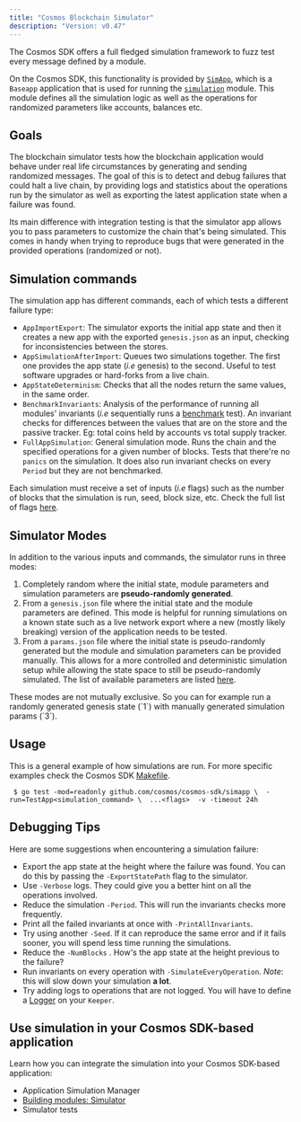```yaml
---
title: "Cosmos Blockchain Simulator"
description: "Version: v0.47"
---
```


The Cosmos SDK offers a full fledged simulation framework to fuzz test every message defined by a module.

On the Cosmos SDK, this functionality is provided by [`SimApp`](https://github.com/cosmos/cosmos-sdk/blob/v0.47.0-rc1/simapp/app_v2.go), which is a `Baseapp` application that is used for running the [`simulation`](https://github.com/cosmos/cosmos-sdk/blob/v0.47.0-rc1/x/simulation) module. This module defines all the simulation logic as well as the operations for randomized parameters like accounts, balances etc.

## Goals[​](#goals "Direct link to Goals")

The blockchain simulator tests how the blockchain application would behave under real life circumstances by generating and sending randomized messages. The goal of this is to detect and debug failures that could halt a live chain, by providing logs and statistics about the operations run by the simulator as well as exporting the latest application state when a failure was found.

Its main difference with integration testing is that the simulator app allows you to pass parameters to customize the chain that's being simulated. This comes in handy when trying to reproduce bugs that were generated in the provided operations (randomized or not).

## Simulation commands[​](#simulation-commands "Direct link to Simulation commands")

The simulation app has different commands, each of which tests a different failure type:

* `AppImportExport`: The simulator exports the initial app state and then it creates a new app with the exported `genesis.json` as an input, checking for inconsistencies between the stores.
* `AppSimulationAfterImport`: Queues two simulations together. The first one provides the app state (*i.e* genesis) to the second. Useful to test software upgrades or hard-forks from a live chain.
* `AppStateDeterminism`: Checks that all the nodes return the same values, in the same order.
* `BenchmarkInvariants`: Analysis of the performance of running all modules' invariants (*i.e* sequentially runs a [benchmark](https://pkg.go.dev/testing/#hdr-Benchmarks) test). An invariant checks for differences between the values that are on the store and the passive tracker. Eg: total coins held by accounts vs total supply tracker.
* `FullAppSimulation`: General simulation mode. Runs the chain and the specified operations for a given number of blocks. Tests that there're no `panics` on the simulation. It does also run invariant checks on every `Period` but they are not benchmarked.

Each simulation must receive a set of inputs (*i.e* flags) such as the number of blocks that the simulation is run, seed, block size, etc. Check the full list of flags [here](https://github.com/cosmos/cosmos-sdk/blob/v0.47.0-rc1/x/simulation/client/cli/flags.go#L33-L57).

## Simulator Modes[​](#simulator-modes "Direct link to Simulator Modes")

In addition to the various inputs and commands, the simulator runs in three modes:

1. Completely random where the initial state, module parameters and simulation parameters are **pseudo-randomly generated**.
2. From a `genesis.json` file where the initial state and the module parameters are defined. This mode is helpful for running simulations on a known state such as a live network export where a new (mostly likely breaking) version of the application needs to be tested.
3. From a `params.json` file where the initial state is pseudo-randomly generated but the module and simulation parameters can be provided manually. This allows for a more controlled and deterministic simulation setup while allowing the state space to still be pseudo-randomly simulated. The list of available parameters are listed [here](https://github.com/cosmos/cosmos-sdk/blob/v0.47.0-rc1/x/simulation/client/cli/flags.go#L59-L78).

<Check>
  These modes are not mutually exclusive. So you can for example run a randomly generated genesis state (`1`) with manually generated simulation params (`3`).
</Check>

## Usage[​](#usage "Direct link to Usage")

This is a general example of how simulations are run. For more specific examples check the Cosmos SDK [Makefile](https://github.com/cosmos/cosmos-sdk/blob/v0.47.0-rc1/Makefile#L282-L318).

```
 $ go test -mod=readonly github.com/cosmos/cosmos-sdk/simapp \  -run=TestApp<simulation_command> \  ...<flags>  -v -timeout 24h
```

## Debugging Tips[​](#debugging-tips "Direct link to Debugging Tips")

Here are some suggestions when encountering a simulation failure:

* Export the app state at the height where the failure was found. You can do this by passing the `-ExportStatePath` flag to the simulator.
* Use `-Verbose` logs. They could give you a better hint on all the operations involved.
* Reduce the simulation `-Period`. This will run the invariants checks more frequently.
* Print all the failed invariants at once with `-PrintAllInvariants`.
* Try using another `-Seed`. If it can reproduce the same error and if it fails sooner, you will spend less time running the simulations.
* Reduce the `-NumBlocks` . How's the app state at the height previous to the failure?
* Run invariants on every operation with `-SimulateEveryOperation`. *Note*: this will slow down your simulation **a lot**.
* Try adding logs to operations that are not logged. You will have to define a [Logger](https://github.com/cosmos/cosmos-sdk/blob/v0.47.0-rc1/x/staking/keeper/keeper.go#L65-L68) on your `Keeper`.

## Use simulation in your Cosmos SDK-based application[​](#use-simulation-in-your-cosmos-sdk-based-application "Direct link to Use simulation in your Cosmos SDK-based application")

Learn how you can integrate the simulation into your Cosmos SDK-based application:

* Application Simulation Manager
* [Building modules: Simulator](/v0.47/build/building-modules/simulator)
* Simulator tests

